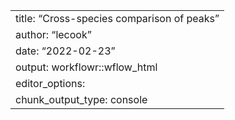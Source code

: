 ---
title: "Cross-species comparison of peaks"
author: "lecook"
date: "2022-02-23"
output: workflowr::wflow_html
editor_options:
  chunk_output_type: console
---